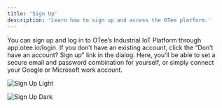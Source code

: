 ```yaml
---
title: 'Sign Up'
description: 'Learn how to sign up and access the OTee platform.'
---
```


You can sign up and log in to OTee’s Industrial IoT Platform through app.otee.io/login. If you don’t have an existing account, click the “Don’t have an account? Sign up” link in the dialog. Here, you’ll be able to set a secure email and password combination for yourself, or simply connect your Google or Microsoft work account.

<img
  className="block dark:hidden"
  src="/images/sign-up.png"
  alt="Sign Up Light"
/>

<img
  className="hidden dark:block"
  src="/images/sign-up.png"
  alt="Sign Up Dark"
/>